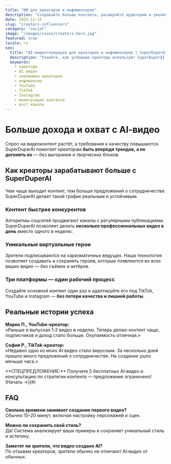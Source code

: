 ```yaml
---
title: "ИИ для креаторов и инфлюенсеров"
description: "Создавайте больше контента, расширяйте аудиторию и увеличивайте доход с помощью AI‑видеогенерации."
date: 2023-12-15
slug: "creators-influencers"
category: "social"
image: "/images/cases/creators-hero.jpg"
featured: true
locale: ru
seo:
  title: "AI‑видеогенерация для креаторов и инфлюенсеров | SuperDuperAI"
  description: "Узнайте, как успешные креаторы используют SuperDuperAI для быстрого создания качественного контента. Присоединяйтесь!"
  keywords:
    - креаторы
    - AI видео
    - экономика креаторов
    - инфлюенсер
    - YouTube
    - TikTok
    - Instagram
    - монетизация контента
    - рост канала
---
```


# Больше дохода и охват с AI‑видео

Спрос на видеоконтент растёт, а требования к качеству повышаются. SuperDuperAI помогает креаторам **быть впереди трендов, а не догонять их** — без выгорания и творческих блоков.

<FeatureGrid>
  <Feature
    title="Быстрое создание контента"
    description="Создавайте полноценные видео за минуты, а не часы."
    icon="speed"
  />
  <Feature
    title="Последовательные персонажи"
    description="Технология LoRA сохраняет детали ваших героев во всех видео."
    icon="users"
  />
  <Feature
    title="Мультиплатформенность"
    description="Один контент — сразу для TikTok, YouTube и Instagram без переделки."
    icon="layout"
  />
</FeatureGrid>

## Как креаторы зарабатывают больше с SuperDuperAI

Чем чаще выходит контент, тем больше предложений о сотрудничестве. SuperDuperAI делает такой график реальным и устойчивым.

### Контент быстрее конкурентов

Алгоритмы соцсетей продвигают каналы с регулярными публикациями. SuperDuperAI позволяет делать **несколько профессиональных видео в день** вместо одного в неделю.

### Уникальные виртуальные герои

Зрители подписываются на харизматичных ведущих. Наша технология позволяет создавать и сохранять героев, которые появляются во всех ваших видео — без съёмок и актёров.

### Три платформы — один рабочий процесс

Создайте основной контент один раз и адаптируйте его под TikTok, YouTube и Instagram — **без потери качества и лишней работы**.

## Реальные истории успеха

**Марко П., YouTube‑креатор:**  
«Раньше я выпускал 1‑2 видео в неделю. Теперь делаю контент чаще, подписчиков и доход стало больше. Окупаемость отличная.»

**София Р., TikTok‑креатор:**  
«Недавно одно из моих AI‑видео стало вирусным. За несколько дней пришло много предложений о сотрудничестве. На создание ушло меньше часа.»

<CTABox>
  **СПЕЦПРЕДЛОЖЕНИЕ:** Получите 5 бесплатных AI‑видео и консультацию по
  стратегии контента — предложение ограничено! [Начать →](#)
</CTABox>

## FAQ

**Сколько времени занимает создание первого видео?**  
Обычно 15–20 минут, включая настройку персонажей и сцен.

**Можно ли сохранить свой стиль?**  
Да! Система анализирует ваши примеры и сохраняет уникальный стиль и эстетику.

**Заметят ли зрители, что видео создано AI?**  
По отзывам креаторов, зрители обычно не отличают AI‑видео от обычных.
